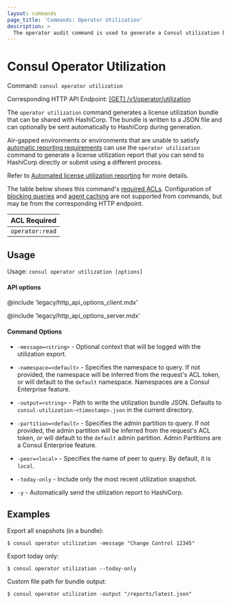 ```yaml
---
layout: commands
page_title: 'Commands: Operator Utilization'
description: >
  The operator audit command is used to generate a Consul utilization bundle for license reporting.
---
```


# Consul Operator Utilization

Command: `consul operator utilization`

Corresponding HTTP API Endpoint: [\[GET\] /v1/operator/utilization](/consul/api-docs/operator/utilization)

<EnterpriseAlert />

The `operator utilization` command generates a license utilization bundle that can be shared with HashiCorp. The bundle is written to a JSON file and can optionally be sent automatically to HashiCorp during generation. 

Air-gapped environments or environments that are unable to satisfy [automatic reporting requirements](/consul/docs/enterprise/license/reporting#requirements) can use the `operator utilization` command to generate a license utilization report that you can send to HashiCorp directly or submit using a different process.

Refer to [Automated license utilization reporting](/consul/docs/enterprise/license/reporting) for more details.

The table below shows this command's [required ACLs](/consul/api-docs/api-structure#authentication). Configuration of
[blocking queries](/consul/api-docs/features/blocking) and [agent caching](/consul/api-docs/features/caching)
are not supported from commands, but may be from the corresponding HTTP endpoint.

| ACL Required     |
| ---------------- |
| `operator:read`  |

## Usage

Usage: `consul operator utilization [options]`

#### API options

@include 'legacy/http_api_options_client.mdx'

@include 'legacy/http_api_options_server.mdx'

#### Command Options 

- `-message=<string>` - Optional context that will be logged with the utilization export.

- `-namespace=<default>` - Specifies the namespace to query. If not provided, the namespace will be inferred from the request's ACL token, or will default to the `default` namespace. Namespaces are a Consul Enterprise feature.

- `-output=<string>` - Path to write the utilization bundle JSON. Defaults to `consul-utilization-<timestamp>.json` in the current directory.

- `-partition=<default>` - Specifies the admin partition to query. If not provided, the admin partition will be inferred from the request's ACL token, or will default to the `default` admin partition. Admin Partitions are a Consul Enterprise feature.

- `-peer=<local>` - Specifies the name of peer to query. By default, it is `local`.

- `-today-only` - Include only the most recent utilization snapshot.

- `-y` - Automatically send the utilization report to HashiCorp.

## Examples

Export all snapshots (in a bundle):

```shell-session
$ consul operator utilization -message "Change Control 12345"
```

Export today only:

```shell-session
$ consul operator utilization --today-only
```

Custom file path for bundle output:

```shell-session
$ consul operator utilization -output "/reports/latest.json"
```
